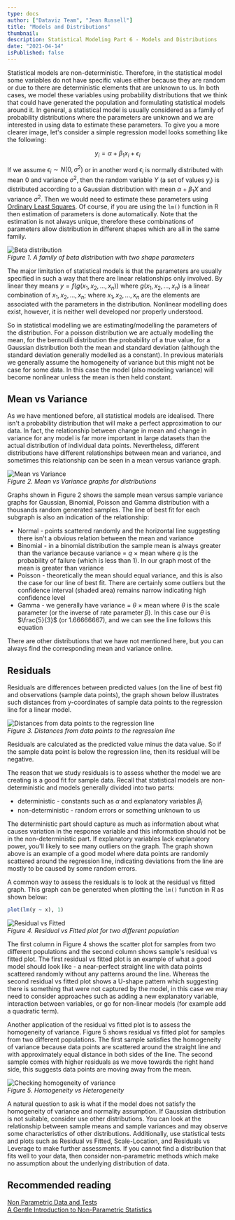 ```yaml
---
type: docs
author: ["Dataviz Team", "Jean Russell"]
title: "Models and Distributions"
thumbnail: 
description: Statistical Modeling Part 6 - Models and Distributions
date: "2021-04-14"
isPublished: false
---  
```



Statistical models are non-deterministic. Therefore, in the statistical model some variables do not have specific values either because they are random or due to there are deterministic elements that are unknown to us. In both cases, we model these variables using probability distributions that we think that could have generated the population and formulating statistical models around it. In general, a statistical model is usually considered as a family of probability distributions where the parameters are unknown and we are interested in using data to estimate these parameters. To give you a more clearer image, let's consider a simple regression model looks something like the following: 

$$
y_{i} = \alpha + \beta_{1}x_{i} + \epsilon_{i}
$$

If we assume $\epsilon_{i} \sim N(0, \sigma^{2})$ or in another word $\epsilon_{i}$ is normally distributed with mean $0$ and variance $\sigma^{2}$, then the random variable $Y$ (a set of values $y_{i}$) is distributed according to a Gaussian distribution with mean $\alpha + \beta_{1}X$ and variance $\sigma^{2}$. Then we would need to estimate these parameters using [Ordinary Least Squares](https://en.wikipedia.org/wiki/Ordinary_least_squares). Of course, if you are using the `lm()` function in R then estimation of parameters is done automatically. Note that the estimation is not always unique, therefore these combinations of parameters allow distribution in different shapes which are all in the same family. 

![Beta distribution](beta.png)  
*Figure 1. A family of beta distribution with two shape parameters*  


The major limitation of statistical models is that the parameters are usually specified in such a way that there are linear relationships only involved. By linear they means $y=f(g(x_{1}, x_{2}, ..., x_{n}))$ where $g(x_{1}, x_{2}, ..., x_{n})$ is a linear combination of $x_{1}, x_{2}, ..., x_{n}$; where $x_{1}, x_{2}, ..., x_{n}$ are the elements are associated with the parameters in the distribution. Nonlinear modelling does exist, however, it is neither well developed nor properly understood.

So in statistical modelling we are estimating/modelling the parameters of the distribution. For a poisson distribution we are actually modelling the mean, for the bernoulli distribution the probability of a true value, for a Gaussian distribution both the mean and standard deviation (although the standard deviation generally modelled as a constant). In previous materials we generally assume the homogeneity of variance but this might not be case for some data. In this case the model (also modeling variance) will become nonlinear unless the mean is then held constant.  


## Mean vs Variance
As we have mentioned before, all statistical models are idealised. There isn't a probability distribution that will make a perfect approximation to our data. In fact, the relationship between change in mean and change in variance for any model is far more important in large datasets than the actual distribution of individual data points. Nevertheless, different distributions have different relationships between mean and variance, and sometimes this relationship can be seen in a mean versus variance graph.  

![Mean vs Variance](meanVariance.png)  
*Figure 2. Mean vs Variance graphs for distributions*  

Graphs shown in Figure 2 shows the sample mean versus sample variance graphs for Gaussian, Binomial, Poisson and Gamma distribution with a thousands random generated samples. The line of best fit for each subgraph is also an indication of the relationship:
- Normal - points scattered randomly and the horizontal line suggesting there isn't a obvious relation between the mean and variance
- Binomial - in a binomial distribution the sample mean is always greater than the variance because variance $=$ $q$ $\times$ mean where $q$ is the probability of failure (which is less than 1). In our graph most of the mean is greater than variance
- Poisson - theoretically the mean should equal variance, and this is also the case for our line of best fit. There are certainly some outliers but the confidence interval (shaded area) remains narrow indicating high confidence level
- Gamma - we generally have variance $=$ $\theta$ $\times$ mean where $\theta$ is the scale parameter (or the inverse of rate parameter $\beta$). In this case our $\theta$ is $\frac{5}{3}$ (or 1.66666667), and we can see the line follows this equation
 
There are other distributions that we have not mentioned here, but you can always find the corresponding mean and variance online.  


## Residuals
Residuals are differences between predicted values (on the line of best fit) and observations (sample data points), the graph shown below illustrates such distances from y-coordinates of sample data points to the regression line for a linear model.

![Distances from data points to the regression line](./residual.png)  
*Figure 3. Distances from data points to the regression line*  

Residuals are calculated as the predicted value minus the data value. So if the sample data point is below the regression line, then its residual will be negative.  
 
The reason that we study residuals is to assess whether the model we are creating is a good fit for sample data. Recall that statistical models are non-deterministic and models generally divided into two parts:
- deterministic - constants such as $\alpha$ and explanatory variables $\beta_{i}$
- non-deterministic - random errors or something unknown to us
 
The deterministic part should capture as much as information about what causes variation in the response variable and this information should not be in the non-deterministic part. If explanatory variables lack explanatory power, you'll likely to see many outliers on the graph. The graph shown above is an example of a good model where data points are randomly scattered around the regression line, indicating deviations from the line are mostly to be caused by some random errors.  
 
A common way to assess the residuals is to look at the residual vs fitted graph. This graph can be generated when plotting the `lm()` function in R as shown below:  

```r
plot(lm(y ~ x), 1)
```

![Residual vs Fitted](./residualvsFitted.png)  
*Figure 4. Residual vs Fitted plot for two different population*  

The first column in Figure 4 shows the scatter plot for samples from two different populations and the second column shows sample's residual vs fitted plot. The first residual vs fitted plot is an example of what a good model should look like - a near-perfect straight line with data points scattered randomly without any patterns around the line. Whereas the second residual vs fitted plot shows a U-shape pattern which suggesting there is something that were not captured by the model, in this case we may need to consider approaches such as adding a new explanatory variable, interaction between variables, or go for non-linear models (for example add a quadratic term).  
 
Another application of the residual vs fitted plot is to assess the homogeneity of variance. Figure 5 shows residual vs fitted plot for samples from two different populations. The first sample satisfies the homogeneity of variance because data points are scattered around the straight line and with approximately equal distance in both sides of the line. The second sample comes with higher residuals as we move towards the right hand side, this suggests data points are moving away from the mean.


![Checking homogeneity of variance](./homovsHetero.png)  
*Figure 5. Homogeneity vs Heterogeneity*  

A natural question to ask is what if the model does not satisfy the homogeneity of variance and normality assumption. If Gaussian distribution is not suitable, consider use other distributions. You can look at the relationship between sample means and sample variances and may observe some characteristics of other distributions. Additionally, use statistical tests and plots such as Residual vs Fitted, Scale-Location, and Residuals vs Leverage to make further assessments. If you cannot find a distribution that fits well to your data, then consider non-parametric methods which make no assumption about the underlying distribution of data.


## Recommended reading
[Non Parametric Data and Tests](https://www.statisticshowto.com/probability-and-statistics/statistics-definitions/parametric-and-non-parametric-data/)  
[A Gentle Introduction to Non-Parametric Statistics](https://www.youtube.com/watch?v=xA0QcbNxENs)




